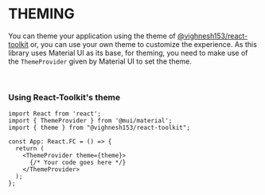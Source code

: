 
<Meta
  title="Welcome/Theming"
/>

<style>{`

`}</style>

# THEMING

You can theme your application using the theme of [@vighnesh153/react-toolkit](https://react-toolkit.vighnesh153.com) or,
you can use your own theme to customize the experience. As this library uses Material UI as its base, for theming, you
need to make use of the `ThemeProvider` given by Material UI to set the theme.

<br />

### Using React-Toolkit's theme

```tsx
import React from 'react';
import { ThemeProvider } from '@mui/material';
import { theme } from "@vighnesh153/react-toolkit";

const App: React.FC = () => {
  return (
    <ThemeProvider theme={theme}>
      {/* Your code goes here */}
    </ThemeProvider>
  );
};
```
